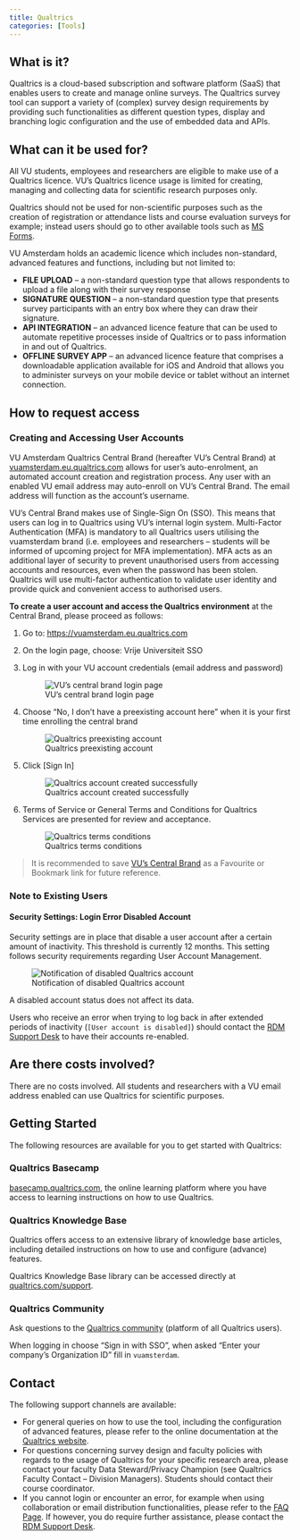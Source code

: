 ```yaml
---
title: Qualtrics
categories: [Tools]
---
```


## What is it?

Qualtrics is a cloud-based subscription and software platform (SaaS) that enables users to create and manage online surveys. The Qualtrics survey tool can support a variety of (complex) survey design requirements by providing such functionalities as different question types, display and branching logic configuration and the use of embedded data and APIs.

## What can it be used for?

All VU students, employees and researchers are eligible to make use of a Qualtrics licence. VU's Qualtrics licence usage is limited for creating, managing and collecting data for scientific research purposes only.

Qualtrics should not be used for non-scientific purposes such as the creation of registration or attendance lists and course evaluation surveys for example; instead users should go to other available tools such as [MS Forms](https://www.microsoft.com/en-us/microsoft-365/online-surveys-polls-quizzes).

VU Amsterdam holds an academic licence which includes non-standard, advanced features and functions, including but not limited to:

* **FILE UPLOAD** – a non-standard question type that allows respondents to upload a file along with their survey response
* **SIGNATURE QUESTION** – a non-standard question type that presents survey participants with an entry box where they can draw their signature.
* **API INTEGRATION** – an advanced licence feature that can be used to automate repetitive processes inside of Qualtrics or to pass information in and out of Qualtrics.
* **OFFLINE SURVEY APP** – an advanced licence feature that comprises a downloadable application available for iOS and Android that allows you to administer surveys on your mobile device or tablet without an internet connection.

## How to request access

### Creating and Accessing User Accounts

VU Amsterdam Qualtrics Central Brand (hereafter VU's Central Brand) at [vuamsterdam.eu.qualtrics.com](vuamsterdam.eu.qualtrics.com) allows for user's auto-enrolment, an automated account creation and registration process. Any user with an enabled VU email address may auto-enroll on VU's Central Brand. The email address will function as the account's username.

VU's Central Brand makes use of Single-Sign On (SSO). This means that users can log in to Qualtrics using VU's internal login system. Multi-Factor Authentication (MFA) is mandatory to all Qualtrics users utilising the vuamsterdam brand (i.e. employees and researchers – students will be informed of upcoming project for MFA implementation). MFA acts as an additional layer of security to prevent unauthorised users from accessing accounts and resources, even when the password has been stolen. Qualtrics will use multi-factor authentication to validate user identity and provide quick and convenient access to authorised users.

**To create a user account and access the Qualtrics environment** at the Central Brand, please proceed as follows:

1. Go to: [https://vuamsterdam.eu.qualtrics.com](https://vuamsterdam.eu.qualtrics.com)
2. On the login page, choose: Vrije Universiteit SSO
3. Log in with your VU account credentials (email address and password)

    ![VU's central brand login page](../public/qualtrics-vu-brand-login-page.png)

4. Choose “No, I don’t have a preexisting account here” when it is your first time enrolling the central brand

    ![Qualtrics preexisting account](../public/qualtrics/qualtrics-preexisting-account.png)

5. Click [Sign In]

    ![Qualtrics account created successfully](../public/qualtrics/qualtrics-account-created-successfully.png)

6. Terms of Service or General Terms and Conditions for Qualtrics Services are presented for review and acceptance. 

    ![Qualtrics terms conditions](../public/qualtrics/qualtrics-terms-conditions.png)

> It is recommended to save [VU's Central Brand](vuamsterdam.eu.qualtrics.com) as a Favourite or Bookmark link for future reference.

### Note to Existing Users

#### Security Settings: Login Error Disabled Account

Security settings are in place that disable a user account after a certain amount of inactivity. This threshold is currently 12 months. This setting follows security requirements regarding User Account Management.

![Notification of disabled Qualtrics account](../public/qualtrics-account-disabled.png)

A disabled account status does not affect its data.

Users who receive an error when trying to log back in after extended periods of inactivity (`[User account is disabled]`) should contact the [RDM Support Desk](mailto:rdm@vu.nl) to have their accounts re-enabled.

## Are there costs involved?

There are no costs involved. All students and researchers with a VU email address enabled can use Qualtrics for scientific purposes.

## Getting Started

The following resources are available for you to get started with Qualtrics:

### Qualtrics Basecamp

[basecamp.qualtrics.com](https://basecamp.qualtrics.com), the online learning platform where you have access to learning instructions on how to use Qualtrics.

### Qualtrics Knowledge Base

Qualtrics offers access to an extensive library of knowledge base articles, including detailed instructions on how to use and configure (advance) features.

Qualtrics Knowledge Base library can be accessed directly at [qualtrics.com/support](https://www.qualtrics.com/support/).

### Qualtrics Community

Ask questions to the [Qualtrics community](https://www.qualtrics.com/community/) (platform of all Qualtrics users).

When logging in choose "Sign in with SSO", when asked "Enter your company's Organization ID" fill in `vuamsterdam`.

## Contact

The following support channels are available:

* For general queries on how to use the tool, including the configuration of advanced features, please refer to the online documentation at the [Qualtrics website](https://www.qualtrics.com/support/).
* For questions concerning survey design and faculty policies with regards to the usage of Qualtrics for your specific research area, please contact your faculty Data Steward/Privacy Champion (see Qualtrics Faculty Contact – Division Managers). Students should contact their course coordinator.
* If you cannot login or encounter an error, for example when using collaboration or email distribution functionalities, please refer to the [FAQ Page](/manuals/qualtrics/qualtrics-faq.qmd). If however, you do require further assistance, please contact the [RDM Support Desk](mailto:rdm@vu.nl).
